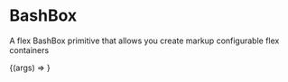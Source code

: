 
<Meta title="Labs/Experimental/Atoms/BashBox" component={BashBox} />

# BashBox

<StoryStatus status="volatile" />

A flex BashBox primitive that allows you create markup configurable flex containers

<Canvas>
  <Story
    name="BashBox"
    args={{
      children: 'Hello world I am a BashBox',
      padding: 16,
      bordered: true,
    }}
  >
    {(args) => <BashBox {...args} />}
  </Story>
</Canvas>

<Props story="BashBox" />
